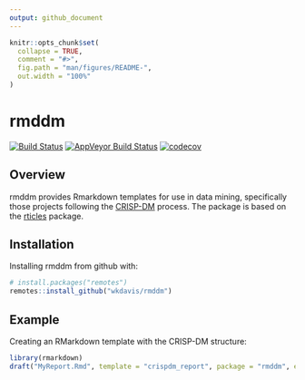 ```yaml
---
output: github_document
---
```


<!-- README.md is generated from README.Rmd. Please edit that file -->

```r
knitr::opts_chunk$set(
  collapse = TRUE,
  comment = "#>",
  fig.path = "man/figures/README-",
  out.width = "100%"
)
```
# rmddm

<!-- badges: start -->
[![Build Status](https://travis-ci.org/wkdavis/rmddm.svg?branch=master)](https://travis-ci.org/wkdavis/rmddm)
[![AppVeyor Build Status](https://ci.appveyor.com/api/projects/status/github/wkdavis/rmddm?branch=master&svg=true)](https://ci.appveyor.com/project/wkdavis/rmddm)
[![codecov](https://codecov.io/gh/wkdavis/rmddm/branch/master/graph/badge.svg)](https://codecov.io/gh/wkdavis/rmddm)
<!-- badges: end -->

## Overview

rmddm provides Rmarkdown templates for use in data mining, specifically those projects following the [CRISP-DM](https://en.wikipedia.org/wiki/Cross-industry_standard_process_for_data_mining) process. The package is based on the [rticles](https://github.com/rstudio/rticles) package.

## Installation

Installing rmddm from github with:

```r
# install.packages("remotes")
remotes::install_github("wkdavis/rmddm")
```

## Example

Creating an RMarkdown template with the CRISP-DM structure:

```r
library(rmarkdown)
draft("MyReport.Rmd", template = "crispdm_report", package = "rmddm", edit=FALSE)
```
